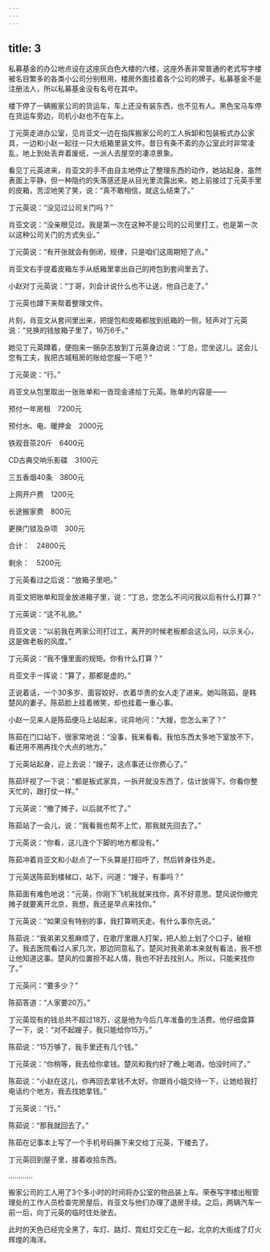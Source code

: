 ```yaml
---
---
---
```

title: 3
---




私募基金的办公地点设在这座灰白色大楼的六楼，这座外表非常普通的老式写字楼被名目繁多的各类小公司分别租用，楼房外面挂着各个公司的牌子。私募基金不是注册法人，所以私募基金没有名号在其中。

楼下停了一辆搬家公司的货运车，车上还没有装东西，也不见有人。黑色宝马车停在货运车旁边，司机小赵也不在车上。

丁元英走进办公室，见肖亚文一边在指挥搬家公司的工人拆卸和包装板式办公家具，一边和小赵一起往一只大纸箱里装文件。昔日有条不紊的办公室此时非常凌乱，地上到处丢弃着废纸，一派人去屋空的凄凉景象。

看见丁元英进来，肖亚文的手不由自主地停止了整理东西的动作，她站起身，虽然表面上平静，但一种隐约的失落感还是从目光里流露出来。她上前接过丁元英手里的皮箱，苦涩地笑了笑，说：“真不敢相信，就这么结束了。”

丁元英说：“没见过公司关门吗？”

肖亚文说：“没亲眼见过。我是第一次在这种不是公司的公司里打工，也是第一次以这种公司关门的方式失业。”

丁元英说：“有开张就会有倒闭，规律，只是咱们这周期短了点。”

肖亚文右手提着皮箱左手从纸箱里拿出自己的挎包到套间里去了。

小赵对丁元英说：“丁哥，刘会计说什么也不让送，他自己走了。”

丁元英也蹲下来帮着整理文件。

片刻，肖亚文从套间里出来，把提包和皮箱都放到纸箱的一侧，轻声对丁元英说：“兑换的钱放箱子里了，16万6千。”

她见丁元英蹲着，便抱来一捆杂志放到丁元英身边说：“丁总，您坐这儿。这会儿您有工夫，我把古城租房的账给您报一下吧？”

丁元英说：“行。”

肖亚文从包里取出一张账单和一沓现金递给丁元英。账单的内容是——

预付一年房租　7200元

预付水、电、暖押金　2000元

铁观音茶20斤　6400元

CD古典交响乐影碟　3100元

三五香烟40条　3800元

上网开户费　1200元

长途搬家费　800元

更换门锁及杂项　300元

合计：　24800元

剩余：　5200元

丁元英看过之后说：“放箱子里吧。”

肖亚文把账单和现金放进箱子里，说：“丁总，您怎么不问问我以后有什么打算？”

丁元英说：“这不礼貌。”

肖亚文说：“以前我在两家公司打过工，离开的时候老板都会这么问，以示关心，这是做老板的风度。”

丁元英说：“我不懂里面的规矩。你有什么打算？”

肖亚文手一挥说：“算了，那都是虚的。”

正说着话，一个30多岁、面容姣好、衣着华贵的女人走了进来。她叫陈茹，是韩楚风的妻子。陈茹脸上挂着微笑，却也挂着一重心事。

小赵一见来人是陈茹便马上站起来，诧异地问：“大嫂，您怎么来了？”

陈茹在门口站下，很家常地说：“没事，我来看看。我怕东西太多地下室放不下，看还用不用再找个大点的地方。”

丁元英站起身，迎上去说：“嫂子，这点事还让你费心了。”

陈茹环视了一下说：“都是板式家具，一拆开就没东西了，估计放得下。你看你整天忙的，跟打仗一样。”

丁元英说：“撤了摊子，以后就不忙了。”

陈茹站了一会儿，说：“我看我也帮不上忙，那我就先回去了。”

丁元英说：“你看，这儿连个下脚的地方都没有。”

陈茹冲着肖亚文和小赵点了一下头算是打招呼了，然后转身往外走。

丁元英送陈茹到楼梯口，站下，问道：“嫂子，有事吗？”

陈茹面有难色地说：“元英，你刚下飞机我就来找你，真不好意思。楚风说你撤完摊子就要离开北京，我想，我还是早点来找你。”

丁元英说：“如果没有特别的事，我打算明天走。有什么事你先说。”

陈茹说：“我弟弟又惹麻烦了，在歌厅里跟人打架，把人脸上划了个口子，破相了。我去医院看过人家几次，那边同意私了。楚风对我弟弟本来就有看法，我不想让他知道这事。楚风的位置担不起人情，我也不好去找别人。所以，只能来找你了。”

丁元英问：“要多少？”

陈茹答道：“人家要20万。”

丁元英现有的钱总共不超过18万，这是他为今后几年准备的生活费。他仔细盘算了一下，说：“对不起嫂子，我只能给你15万。”

陈茹说：“15万够了，我手里还有几个钱。”

丁元英说：“你稍等，我去给你拿钱。楚风和我约好了晚上喝酒，怕没时间了。”

陈茹说：“小赵在这儿，你再回去拿钱不太好。你跟肖小姐交待一下，让她给我打电话约个地方，我去找她拿钱。”

丁元英说：“行。”

陈茹说：“那我就回去了。”

陈茹在记事本上写了一个手机号码撕下来交给丁元英，下楼去了。

丁元英回到屋子里，接着收拾东西。

…………

搬家公司的工人用了3个多小时的时间将办公室的物品装上车。荣泰写字楼出租管理处的工作人员检查完房屋后，肖亚文与他们办理了退房手续。之后，两辆汽车一前一后，向丁元英的临时住处驶去。

此时的天色已经完全黑了，车灯、路灯、霓虹灯交汇在一起，北京的大街成了灯火辉煌的海洋。